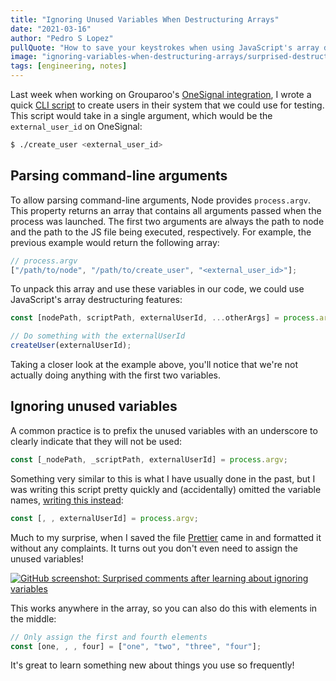 ```yaml
---
title: "Ignoring Unused Variables When Destructuring Arrays"
date: "2021-03-16"
author: "Pedro S Lopez"
pullQuote: "How to save your keystrokes when using JavaScript's array destructuring features."
image: "ignoring-variables-when-destructuring-arrays/surprised-destructuring.png"
tags: [engineering, notes]
---
```


Last week when working on Grouparoo's [OneSignal integration](https://github.com/grouparoo/grouparoo/tree/main/plugins/@grouparoo/onesignal), I wrote a quick [CLI script](https://github.com/grouparoo/grouparoo/blob/8f5c237be3eb7d5eac25535109641f604dbd89f7/plugins/%40grouparoo/onesignal/bin/seed) to create users in their system that we could use for testing. This script would take in a single argument, which would be the `external_user_id` on OneSignal:

```bash
$ ./create_user <external_user_id>
```

## Parsing command-line arguments

To allow parsing command-line arguments, Node provides `process.argv`. This property returns an array that contains all arguments passed when the process was launched. The first two arguments are always the path to node and the path to the JS file being executed, respectively. For example, the previous example would return the following array:

```js
// process.argv
["/path/to/node", "/path/to/create_user", "<external_user_id>"];
```

To unpack this array and use these variables in our code, we could use JavaScript's array destructuring features:

```js
const [nodePath, scriptPath, externalUserId, ...otherArgs] = process.argv;

// Do something with the externalUserId
createUser(externalUserId);
```

Taking a closer look at the example above, you'll notice that we're not actually doing anything with the first two variables.

## Ignoring unused variables

A common practice is to prefix the unused variables with an underscore to clearly indicate that they will not be used:

```js
const [_nodePath, _scriptPath, externalUserId] = process.argv;
```

Something very similar to this is what I have usually done in the past, but I was writing this script pretty quickly and (accidentally) omitted the variable names, [writing this instead](https://github.com/grouparoo/grouparoo/blob/8f5c237be3eb7d5eac25535109641f604dbd89f7/plugins/%40grouparoo/onesignal/bin/seed#L30):

```js
const [, , externalUserId] = process.argv;
```

Much to my surprise, when I saved the file [Prettier](https://github.com/prettier/prettier) came in and formatted it without any complaints. It turns out you don't even need to assign the unused variables!

[<Image
  alt="GitHub screenshot: Surprised comments after learning about ignoring variables"
  src="ignoring-variables-when-destructuring-arrays/surprised-destructuring.png"
  centered
  height={142}
  width={500}
/>](https://github.com/grouparoo/grouparoo/pull/1462#commitcomment-48195546)

This works anywhere in the array, so you can also do this with elements in the middle:

```js
// Only assign the first and fourth elements
const [one, , , four] = ["one", "two", "three", "four"];
```

It's great to learn something new about things you use so frequently!
